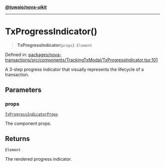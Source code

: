 [**@tuwaio/nova-uikit**](../../../README.md)

***

# TxProgressIndicator()

> **TxProgressIndicator**(`props`): `Element`

Defined in: [packages/nova-transactions/src/components/TrackingTxModal/TxProgressIndicator.tsx:101](https://github.com/TuwaIO/nova-uikit/blob/8c227b3240aabcebf3eaf65cc271a423383f4964/packages/nova-transactions/src/components/TrackingTxModal/TxProgressIndicator.tsx#L101)

A 3-step progress indicator that visually represents the lifecycle of a transaction.

## Parameters

### props

[`TxProgressIndicatorProps`](../interfaces/TxProgressIndicatorProps.md)

The component props.

## Returns

`Element`

The rendered progress indicator.
